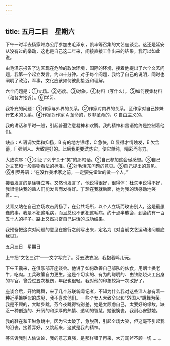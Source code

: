 ```yaml
---
---
---
```

title: 五月二日　星期六
---




下午一时半去杨家岭办公厅参加由毛泽东，凯丰等召集的文艺座谈会。这还是延安从没有过的举动，这也是自己这二年来，间接直接工作出来的结果，我可以如此说。

由毛泽东报告了边区现在危险的政治环境，国际的环境，接着他提出了六个文艺问题，我第一个起立发言，约四十分钟。对于每个闷题，我给了自己的说明，同时也阐明了政治，军事，文化应该如何彼此接近和理解。

六个问题是：①立场。②态度。③对象。④材料（写什么）。⑤如何搜集材料（和各方接近）。⑥学习。

我补充的问题：①作家与外界的关系。②作家对内界的关系。区作家对自己姊妹行艺术的关系。④作家对作家 A 革命的，B 非革命的，C 自由主义的。

我的讲话和平时一般，引起普遍注意凝神和欢腾。我的精神和言语始终是控制着他们。

缺点：A 语调欠柔和抑扬，B 有的地方锣嗦，C 急快，D 显得才情烛发，E 欠含蓄，F 强制人。大致是好的。此后我更要洗炼它，使它单纯，精彩而有力。

大致次序：①引证了列宁关于“笑”的那句话。②自己参加这会傲感想。③自己对文艺和一般事物看法的标准。④对毛泽东问题的意见。⑤自己提出的意见。⑥引罗丹语：“在没作美术家之前，一定要先堂堂的做一个人。”

接着发言的是徐特立等。又然也发言了，他说得很好，很得体：杜矢甲说得不好，我很愉快我的熟人们能发言而发得好。丁玲在我就后面，她为我的话感动地笑着……。

艾青又站在自己立场攻击周扬了，在公共场所，以个人立场而玫击别人，这是最愚蠢的事。我是不犯这毛病，而且总也不该犯这毛病。约十点半散会，到会约有一百五十人的样子。路上又然兴奋自己讲话的成功结果。

我预备把这次对问题的意见在旅行之前写出来，定名为《对当前文艺运动诸问题底我见》。





五月三日　星期日


上午把“文艺三讲”——文字写完了。芬去洗衣服，我抱着鸣儿玩。

下午王震来，在俱乐部开座谈会。他讲了如何改善自己部队的伙食，用烟土换老牛，吃肉。工兵政策自力更生。这是个切实的、有为的聪明的、由铁路烧火工出身的军官。曾受过五次枪伤，年纪也很轻。我对他的印象较第一次改好了。

座谈会后，开始跳舞，来了几个苏联新闻记者，不知为什么我对这些洋人总有着一种近乎嫉妒似的成见，我不喜欢他们。一些个女人大致全以和“外国人”跳舞为荣。我是不顾的，大踏步跳，芬今夜跳得特别差，她是太顾虑自己，太要好的缘故，缺乏一种创造的、开阔的和深厚的热情、透明的智慧，她很懊丧，我耐心安慰她。

我的鞋在和王琳急跳中，因为它太破了，急脱落，引起全场大笑，但这毫不引起我的沮丧，接着弄好，又跳起来，这就是我的精神。

芬告诉我别人偷议论，我的意志真强，是那样错了再来，大刀阔斧不顾一切……。